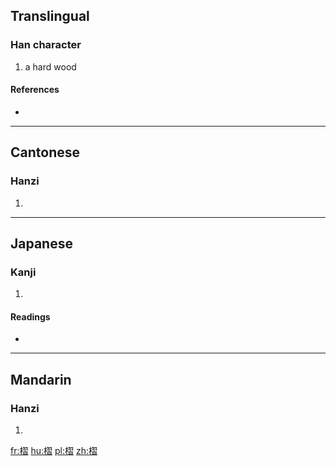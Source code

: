 ==Translingual==

===Han character===
{{Han char|rn=75|rad=木|as=11|sn=15|four=47962|canj=DSMA}}

# a hard wood

====References====
* {{Han ref|kx=0546.260|dkj=15354|dj=0934.240|hdz=21285.110|uh=69E2|ud=27106|bh=E5D5|bd=58837}}

----

==Cantonese==

===Hanzi===
{{yue-hanzi|jyut=|y=jaap6}}

# {{defn|lang=yue|sort=木11}}

----

==Japanese==

===Kanji===
{{ja-kanji|grade=|rs=木11}}

# {{defn|lang=ja|sort=木11}}

====Readings====
* {{ja-readings|on=[[しゅう]] (shū), [[じゅう]] (jū), [[ちょう]] (chō), [[じょう]] (jō)|kun=[[くさび]] (kusabi)}}

----

==Mandarin==

===Hanzi===
{{cmn-hanzi|pin=[[xí]] ([[xi2]])|wg=hsi<sup>2</sup>}}

# {{defn|lang=cmn|sort=木11}}

[[fr:槢]]
[[hu:槢]]
[[pl:槢]]
[[zh:槢]]